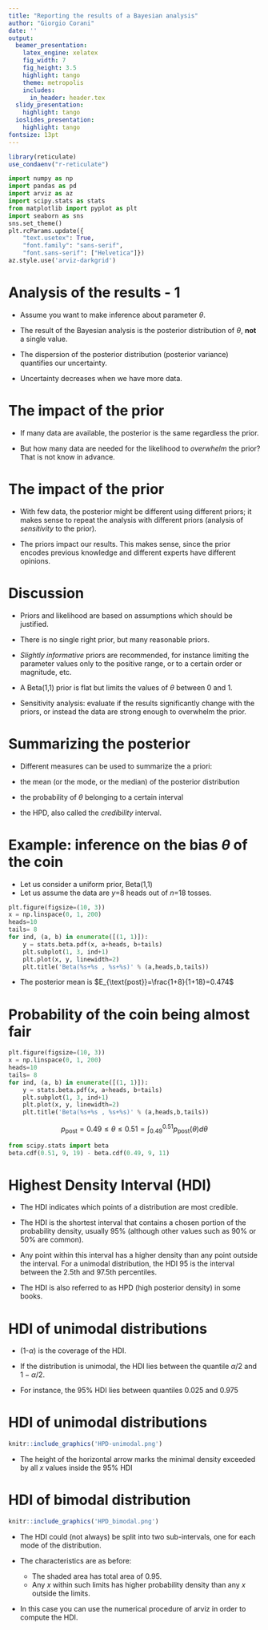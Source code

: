 ```yaml
---
title: "Reporting the results of a Bayesian analysis"
author: "Giorgio Corani"
date: ''
output:
  beamer_presentation:
    latex_engine: xelatex
    fig_width: 7
    fig_height: 3.5
    highlight: tango
    theme: metropolis
    includes:
      in_header: header.tex
  slidy_presentation:
    highlight: tango
  ioslides_presentation:
    highlight: tango
fontsize: 13pt
---
```



```r
library(reticulate)
use_condaenv("r-reticulate")
```

```python
import numpy as np
import pandas as pd
import arviz as az
import scipy.stats as stats
from matplotlib import pyplot as plt
import seaborn as sns
sns.set_theme()
plt.rcParams.update({
    "text.usetex": True,
    "font.family": "sans-serif",
    "font.sans-serif": ["Helvetica"]})
az.style.use('arviz-darkgrid')
```

# Analysis of the results - 1

* Assume you want to make inference about parameter $\theta$.

\bigskip

* The result of the Bayesian analysis is the posterior  distribution of $\theta$,  **not** a single value.

\bigskip

* The dispersion of the posterior distribution (posterior variance) quantifies our  uncertainty.

\bigskip

* Uncertainty decreases when we have more data.

# The impact of the prior 

* If many data are available, the posterior is the same  regardless the prior. 

\bigskip

* But how many data are needed for the likelihood to *overwhelm* the prior? That is not know in advance. 



# The impact of the prior 

* With few  data, the posterior might be different using different priors; it makes sense to repeat the analysis with different priors (analysis of *sensitivity* to the prior).

\bigskip

* The priors impact our  results. This makes  sense, since the prior  encodes  previous knowledge and different experts have different opinions. 



# Discussion
* Priors and likelihood are based on assumptions which should be justified.

\bigskip

* There is no single right prior, but many reasonable priors.

\bigskip

* *Slightly informative*  priors are recommended, for instance limiting the parameter values only to the positive range, or to a certain order or magnitude, etc. 

\bigskip

* A Beta(1,1) prior is flat but  limits the   values of $\theta$ between 0 and 1.

\bigskip

* Sensitivity analysis: evaluate if the results significantly change with the priors, or instead the data are strong enough to overwhelm the prior.

# Summarizing the posterior

*  Different measures can be used to summarize the a priori:

\bigskip

  * the mean (or the mode, or the median) of the posterior distribution
  
\bigskip

  * the  probability of $\theta$ belonging to a certain interval
  
\bigskip
  * the HPD, also called the *credibility* interval. 
  
# Example: inference on the bias $\theta$ of the coin


* Let us consider a uniform prior, Beta(1,1)
* Let us assume the data are $y$=8 heads out of  $n$=18 tosses.
```python
plt.figure(figsize=(10, 3))
x = np.linspace(0, 1, 200)
heads=10
tails= 8
for ind, (a, b) in enumerate([(1, 1)]):
    y = stats.beta.pdf(x, a+heads, b+tails)
    plt.subplot(1, 3, ind+1)
    plt.plot(x, y, linewidth=2)
    plt.title('Beta(%s+%s , %s+%s)' % (a,heads,b,tails))
```

* The posterior mean is $E_{\text{post}}=\frac{1+8}{1+18}=0.474$

# Probability of the coin being almost fair

```python
plt.figure(figsize=(10, 3))
x = np.linspace(0, 1, 200)
heads=10
tails= 8
for ind, (a, b) in enumerate([(1, 1)]):
    y = stats.beta.pdf(x, a+heads, b+tails)
    plt.subplot(1, 3, ind+1)
    plt.plot(x, y, linewidth=2)
    plt.title('Beta(%s+%s , %s+%s)' % (a,heads,b,tails))
```

$$ p_{\text{post}} = 0.49 \leq \theta \leq 0.51 = \int_{0.49}^{0.51} p_{\text{post}}(\theta) d\theta $$
```python
from scipy.stats import beta
beta.cdf(0.51, 9, 19) - beta.cdf(0.49, 9, 11)
```




# Highest Density Interval (HDI)   

* The HDI indicates which points of a distribution are most credible. 

* The  HDI is the shortest interval that contains a chosen portion of the probability density, usually 95% (although other values such as 90% or 50% are common). 

* Any point within this interval has a higher density than any point outside the interval. For a unimodal distribution, the HDI 95 is  the interval between the 2.5th and 97.5th percentiles.

* The HDI is also referred to as HPD (high posterior density) in some books. 

# HDI   of unimodal distributions

* (1-$\alpha$) is the coverage of the HDI. 

\bigskip

* If the distribution is unimodal, the HDI lies between the quantile $\alpha/2$ and $1-\alpha/2$.

\bigskip

* For instance, the 95% HDI lies between quantiles 0.025 and 0.975

# HDI   of unimodal distributions

```r
knitr::include_graphics('HPD-unimodal.png')
```

* The height of the horizontal arrow marks the minimal density exceeded by all $x$ values inside the 95% HDI


# HDI of bimodal distribution
```r
knitr::include_graphics('HPD_bimodal.png')
```

* The HDI could (not always) be split into two sub-intervals, one for each mode of the distribution. 

* The  characteristics are as before: 
  * The shaded area has total area of 0.95.
  * Any $x$ within such limits has higher probability density than any $x$ outside the limits.
  
* In this case  you can use the numerical procedure of arviz in order to compute the HDI.